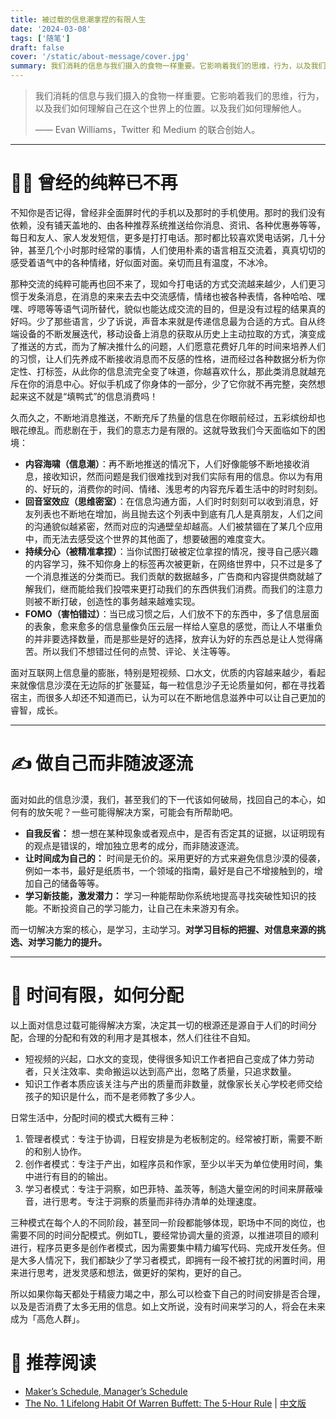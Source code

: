 ```yaml
---
title: 被过载的信息潮拿捏的有限人生
date: '2024-03-08'
tags: ['随笔']
draft: false
cover: '/static/about-message/cover.jpg'
summary: 我们消耗的信息与我们摄入的食物一样重要。它影响着我们的思维，行为，以及我们如何理解自己在这个世界上的位置。以及我们如何理解他人。——  Evan Williams，Twitter 和 Medium 的联合创始人。...
---
```



>  我们消耗的信息与我们摄入的食物一样重要。它影响着我们的思维，行为，以及我们如何理解自己在这个世界上的位置。以及我们如何理解他人。
>
> ——  Evan Williams，Twitter 和 Medium 的联合创始人。
 
----


# 👨‍💻‍ 曾经的纯粹已不再

不知你是否记得，曾经非全面屏时代的手机以及那时的手机使用。那时的我们没有依赖，没有铺天盖地的、由各种推荐系统推送给你消息、资讯、各种优惠券等等，每日和友人、家人发发短信，更多是打打电话。那时都比较喜欢煲电话粥，几十分钟，甚至几个小时那时经常的事情，人们使用朴素的语言相互交流着，真真切切的感受着语气中的各种情绪，好似面对面。亲切而且有温度，不冰冷。

那种交流的纯粹可能再也回不来了，现如今打电话的方式交流越来越少，人们更习惯于发条消息，在消息的来来去去中交流感情，情绪也被各种表情，各种哈哈、嘿嘿、哼嗯等等语气词所替代，貌似也能达成交流的目的，但是没有过程的结果真的好吗。少了那些语言，少了诉说，声音本来就是传递信息最为合适的方式。自从终端设备的不断发展迭代，移动设备上消息的获取从历史上主动拉取的方式，演变成了推送的方式，而为了解决推什么的问题，人们愿意花费好几年的时间来培养人们的习惯，让人们先养成不断接收消息而不反感的性格，进而经过各种数据分析为你定性、打标签，从此你的信息流完全变了味道，你越喜欢什么，那此类消息就越充斥在你的消息中心。好似手机成了你身体的一部分，少了它你就不再完整，突然想起来这不就是“填鸭式”的信息消费吗！

久而久之，不断地消息推送，不断充斥了热量的信息在你眼前经过，五彩缤纷却也眼花缭乱。而悲剧在于，我们的意志力是有限的。这就导致我们今天面临如下的困境：

* **内容海啸（信息潮）**：再不断地推送的情况下，人们好像能够不断地接收消息，接收知识，然而问题是我们很难找到对我们实际有用的信息。你以为有用的、好玩的，消费你的时间、情绪、浅思考的内容充斥着生活中的时时刻刻。
* **回音室效应（思维密室）**：在信息沟通方面，人们时时刻刻可以收到消息，好友列表也不断地在增加，尚且抛去这个列表中到底有几人是真朋友，人们之间的沟通貌似越紧密，然而对应的沟通壁垒却越高。人们被禁锢在了某几个应用中，而无法去感受这个世界的其他面了，想要破圈的难度变大。
* **持续分心（被精准拿捏）**：当你试图打破被定位拿捏的情况，搜寻自己感兴趣的内容学习，殊不知你身上的标签再次被更新，在网络世界中，只不过是多了一个消息推送的分类而已。我们贡献的数据越多，广告商和内容提供商就越了解我们，继而能给我们投喂来更打动我们的东西供我们消费。而我们的注意力则被不断打破，创造性的事务越来越难实现。
* **FOMO（害怕错过）**：当已成习惯之后，人们放不下的东西中，多了信息层面的表象，愈来愈多的信息量像负压云层一样给人窒息的感觉，而让人不堪重负的并非要选择数量，而是那些是好的选择，放弃认为好的东西总是让人觉得痛苦。所以我们不想错过任何的点赞、评论、关注等等。

面对互联网上信息量的膨胀，特别是短视频、口水文，优质的内容越来越少，看起来就像信息沙漠在无边际的扩张蔓延，每一粒信息沙子无论质量如何，都在寻找着宿主，而很多人却还不知道而已，认为可以在不断地信息滋养中可以让自己更加的睿智，成长。

----
 
# ✍️ 做自己而非随波逐流

面对如此的信息沙漠，我们，甚至我们的下一代该如何破局，找回自己的本心，如何有的放矢呢？一些可能得解决方案，可能会有所帮助吧。

* **自我反省：** 想一想在某种现象或者观点中，是否有否定其的证据，以证明现有的观点是错误的，增加独立思考的成分，而非随波逐流。
* **让时间成为自己的：** 时间是无价的。采用更好的方式来避免信息沙漠的侵袭，例如一本书，最好是纸质书，一个领域的指南，最好是自己不增接触到的，增加自己的储备等等。
* **学习新技能，激发潜力：** 学习一种能帮助你系统地提高寻找突破性知识的技能。不断投资自己的学习能力，让自己在未来游刃有余。

而一切解决方案的核心，是学习，主动学习。**对学习目标的把握、对信息来源的挑选、对学习能力的提升。**

----

# 💁 时间有限，如何分配

以上面对信息过载可能得解决方案，决定其一切的根源还是源自于人们的时间分配，合理的分配和有效的利用才是其根本，然人们往往不自知。

* 短视频的兴起，口水文的变现，使得很多知识工作者把自己变成了体力劳动者，只关注效率、卖命搬运以达到高产出，忽略了质量，只追求数量。
* 知识工作者本质应该关注与产出的质量而非数量，就像家长关心学校老师交给孩子的知识是什么，而不是老师教了多少人。

日常生活中，分配时间的模式大概有三种：

1. 管理者模式：专注于协调，日程安排是为老板制定的。经常被打断，需要不断的和别人协作。
2. 创作者模式：专注于产出，如程序员和作家，至少以半天为单位使用时间，集中进行有目的的输出。
3. 学习者模式：专注于洞察，如巴菲特、盖茨等，制造大量空闲的时间来屏蔽噪音，进行思考。专注于洞察的质量而非待办清单的处理速度。

三种模式在每个人的不同阶段，甚至同一阶段都能够体现，职场中不同的岗位，也需要不同的时间分配模式。例如TL，要经常协调大量的资源，以推进项目的顺利进行，程序员更多是创作者模式，因为需要集中精力编写代码、完成开发任务。但是大多人情况下，我们都缺少了学习者模式，即拥有一段不被打扰的闲置时间，用来进行思考，迸发灵感和想法，做更好的架构，更好的自己。

所以如果你每天都处于精疲力竭之中，那么可以检查下自己的时间安排是否合理，以及是否消费了太多无用的信息。如上文所说，没有时间来学习的人，将会在未来成为「高危人群」。

# 🔬 推荐阅读

* [Maker’s Schedule, Manager’s Schedule](https://www.paulgraham.com/makersschedule.html)
* [The No. 1 Lifelong Habit Of Warren Buffett: The 5-Hour Rule](https://medium.com/accelerated-intelligence/the-no-1-lifelong-habit-of-warren-buffett-the-5-hour-rule-57884dce03f3) | [中文版](https://mp.weixin.qq.com/s/kkDgAEI2HxNFDAPgdIlLgQ)